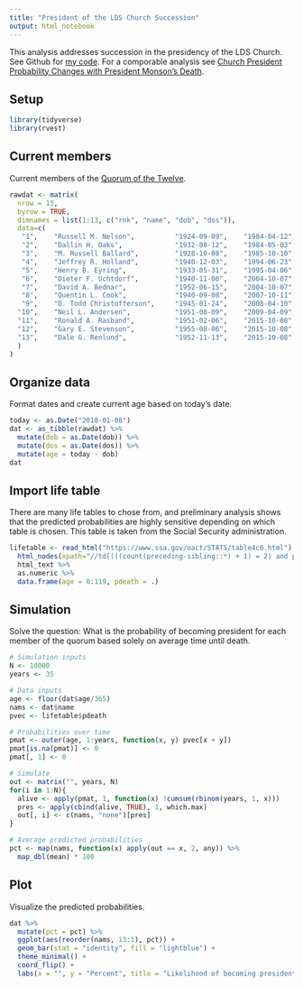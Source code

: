 ```yaml
---
title: "President of the LDS Church Succession"
output: html_notebook
---
```


This analysis addresses succession in the presidency of the LDS Church. See Github for [my code](https://github.com/nwstephens/lds). For a comporable analysis see [Church President Probability Changes with President Monson’s Death](http://zelophehadsdaughters.com/2018/01/04/church-president-probability-changes-with-president-monsons-death/#more-12559).

## Setup

```r
library(tidyverse)
library(rvest)
```

## Current members

Current members of the [Quorum of the Twelve](https://en.wikipedia.org/wiki/List_of_general_authorities_of_The_Church_of_Jesus_Christ_of_Latter-day_Saints#Quorum_of_the_Twelve_Apostles).

```r
rawdat <- matrix(
  nrow = 13, 
  byrow = TRUE, 
  dimnames = list(1:13, c("rnk", "name", "dob", "dos")), 
  data=c(
   "1",    "Russell M. Nelson",          "1924-09-09",    "1984-04-12",
   "2",    "Dallin H. Oaks",             "1932-08-12",    "1984-05-03",
   "3",    "M. Russell Ballard",         "1928-10-08",    "1985-10-10",
   "4",    "Jeffrey R. Holland",         "1940-12-03",    "1994-06-23",
   "5",    "Henry B. Eyring",            "1933-05-31",    "1995-04-06",
   "6",    "Dieter F. Uchtdorf",         "1940-11-06",    "2004-10-07",
   "7",    "David A. Bednar",            "1952-06-15",    "2004-10-07",
   "8",    "Quentin L. Cook",            "1940-09-08",    "2007-10-11",
   "9",    "D. Todd Christofferson",     "1945-01-24",    "2008-04-10",
  "10",    "Neil L. Andersen",           "1951-08-09",    "2009-04-09",
  "11",    "Ronald A. Rasband",          "1951-02-06",    "2015-10-08",
  "12",    "Gary E. Stevenson",          "1955-08-06",    "2015-10-08",
  "13",    "Dale G. Renlund",            "1952-11-13",    "2015-10-08"
  )
)
```

## Organize data

Format dates and create current age based on today's date.

```r
today <- as.Date("2018-01-08")
dat <- as_tibble(rawdat) %>%
  mutate(dob = as.Date(dob)) %>%
  mutate(dos = as.Date(dos)) %>%
  mutate(age = today - dob)
dat
```

## Import life table

There are many life tables to chose from, and preliminary analysis shows that the predicted probabilities are highly sensitive depending on which table is chosen. This table is taken from the Social Security administration.

```r
lifetable <- read_html("https://www.ssa.gov/oact/STATS/table4c6.html") %>%
  html_nodes(xpath="//td[(((count(preceding-sibling::*) + 1) = 2) and parent::*)]") %>%
  html_text %>%
  as.numeric %>%
  data.frame(age = 0:119, pdeath = .)
```

## Simulation

Solve the question: What is the probability of becoming president for each member of the quorum based solely on average time until death.

```r
# Simulation inputs
N <- 10000
years <- 35

# Data inputs
age <- floor(dat$age/365)
nams <- dat$name
pvec <- lifetable$pdeath

# Probabilities over time
pmat <- outer(age, 1:years, function(x, y) pvec[x + y])
pmat[is.na(pmat)] <- 0
pmat[, 1] <- 0

# Simulate
out <- matrix("", years, N)
for(i in 1:N){
  alive <- apply(pmat, 1, function(x) !cumsum(rbinom(years, 1, x)))
  pres <- apply(cbind(alive, TRUE), 1, which.max)
  out[, i] <- c(nams, "none")[pres]
}

# Average predicted probabilities
pct <- map(nams, function(x) apply(out == x, 2, any)) %>%
  map_dbl(mean) * 100
```

## Plot

Visualize the predicted probabilities.

```r
dat %>%
  mutate(pct = pct) %>%
  ggplot(aes(reorder(nams, 13:1), pct)) +
  geom_bar(stat = "identity", fill = "lightblue") +
  theme_minimal() +
  coord_flip() +
  labs(x = "", y = "Percent", title = "Likelihood of becoming president")
```


